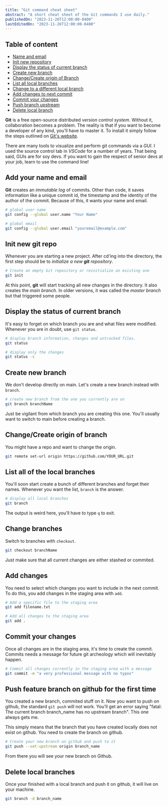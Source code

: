 ```yaml
---
title: "Git command cheat sheet"
abstract: "A short cheat sheet of the Git commands I use daily."
publishedOn: "2023-11-26T12:00:00-0400"
lastEditedOn: "2023-11-26T12:00:00-0400"
---
```


## Table of content

- [Name and email](#name-email)
- [Init new repository](#init)
- [Display the status of current branch](#status)
- [Create new branch](#create)
- [Change/Create origin of Branch](#origin)
- [List all local branches](#branches)
- [Change to a different local branch](#checkout)
- [Add changes to next commit](#add)
- [Commit your changes](#commit)
- [Push branch upstream](#upstream)
- [Delete local branch](#deleteBranch)

**Git** is a free open-source distributed _version control system_. Without it, collaboration becomes a problem.
The reality is that if you want to become a developer of any kind, you'll have to master it. To install it
simply follow the steps outlined on [Git's website](https://git-scm.com/).

There are many tools to visualize and perform git commands via a _GUI_. I used the source
control tab in _VSCode_ for a number of years. That being said, GUIs are for soy devs. If you want to gain the
respect of senior devs at your job, learn to use the command line!

## <a id="name-email"></a>Add your name and email

**Git** creates an _immutable log_ of commits. Other than code, it saves information like a unique commit id,
the timestamp and the identity of the author of the commit. Because of this, it wants your name and email.

```bash
# global user name
git config --global user.name "Your Name"

# global email
git config --global user.email "youremail@example.com"
```

## <a id="init"></a>Init new git repo

Whenever you are starting a new project. After cd'ing into the directory, the first step should be to
_initialize a new **git** repository_.

```bash
# Create an empty Git repository or reinitialize an existing one
git init
```

At this point, **git** will start tracking all new changes in the directory. It also creates the _main branch_.
In older versions, it was called the _master branch_ but that triggered some people.

## <a id="status"></a>Display the status of current branch

It's easy to forget on which branch you are and what files were modified. Whenever you are in doubt, use `git status`.

```bash
# display branch information, changes and untracked files.
git status

# display only the changes
git status -s
```

## <a id="create"></a>Create new branch

We don't develop directly on main. Let's create a new branch instead with `branch`.

```bash
# create new branch from the one you currently are on
git branch branchName
```

Just be vigilant from which branch you are creating this one. You'll usually want to switch
to main before creating a branch.

## <a id="origin"></a>Change/Create origin of branch

You might have a repo and want to change the origin.

```bash
git remote set-url origin https://github.com/YOUR_URL.git
```

## <a id="branches"></a>List all of the local branches

You'll soon start create a bunch of different branches and forget their names. Whenever you want the list,
`branch` is the answer.

```bash
# display all local branches
git branch
```

The output is weird here, you'll have to type `q` to exit.

## <a id="checkout"></a>Change branches

Switch to branches with `checkout`.

```bash
git checkout branchName
```

Just make sure that all current changes are either stashed or commited.

## <a id="add"></a>Add changes

You need to select which changes you want to include in the next commit. To do this, you add changes in the
staging area with `add`.

```bash
# Add a specific file to the staging area
git add filename.txt

# Add all changes to the staging area
git add .
```

## <a id="commit"></a>Commit your changes

Once all changes are in the staging area, it's time to create the commit. Commits needs a message for future
git archeology which will inevitably happen.

```bash
# Commit all changes currently in the staging area with a message
git commit -m "a very professional message with no typos"
```

## <a id="upstream"></a>Push feature branch on github for the first time

You created a new branch, commited stuff on it. Now you want to push on github, the standard `git push` will not work.
You'll get an error saying "fatal: The current branch branch_name has no upstream branch". This one always gets me.

This simply means that the branch that you have created locally does not exist on github. You need to create the branch
on github.

```bash
# Create your new branch on github and push to it
git push --set-upstream origin branch_name
```

From there you will see your new branch on Github.

## <a id="deleteBranch"></a>Delete local branches

Once your finished with a local branch and push it on github, it will live on your machine.

```bash
git branch -d branch_name
```
